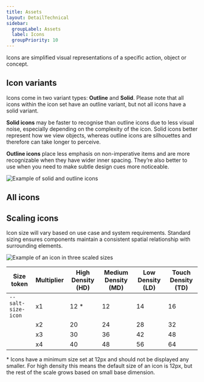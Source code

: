 ```yaml
---
title: Assets
layout: DetailTechnical
sidebar:
  groupLabel: Assets
  label: Icons
  groupPriority: 10
---
```


Icons are simplified visual representations of a specific action, object or concept.

## Icon variants

Icons come in two variant types: **Outline** and **Solid**. Please note that all icons within the icon set have an outline variant, but not all icons have a solid variant.

**Solid icons** may be faster to recognise than outline icons due to less visual noise, especially depending on the complexity of the icon. Solid icons better represent how we view objects, whereas outline icons are silhouettes and therefore can take longer to perceive.

**Outline icons** place less emphasis on non-imperative items and are more recognizable when they have wider inner spacing. They’re also better to use when you need to make subtle design cues more noticeable.

<Image
  src="/img/foundations/iconography-icon-variants.png"
  alt="Example of solid and outline icons"
/>

## All icons

<IconPreview />

## Scaling icons

Icon size will vary based on use case and system requirements. Standard sizing ensures components maintain a consistent spatial relationship with surrounding elements.

<Image
  src="/img/foundations/iconography-icon-size.png"
  alt="Example of an icon in three scaled sizes"
/>

| Size token         | Multiplier | High Density (HD) | Medium Density (MD) | Low Density (LD) | Touch Density (TD) |
| ------------------ | ---------- | ----------------- | ------------------- | ---------------- | ------------------ |
| `--salt-size-icon` | x1         | 12 \*             | 12                  | 14               | 16                 |
|                    | x2         | 20                | 24                  | 28               | 32                 |
|                    | x3         | 30                | 36                  | 42               | 48                 |
|                    | x4         | 40                | 48                  | 56               | 64                 |

\* Icons have a minimum size set at 12px and should not be displayed any smaller. For high density this means the default size of an icon is 12px, but the rest of the scale grows based on small base dimension.
